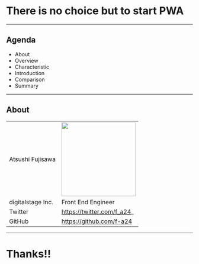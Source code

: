
# There is no choice but to start PWA
---
## Agenda

* About
* Overview
* Characteristic
* Introduction
* Comparison
* Summary

---
## About
|||
|:--|:--|
|Atsushi Fujisawa|<img src="img/icon.jpg" width="200" />|
|digitalstage Inc.|Front End Engineer|  
|Twitter|https://twitter.com/f_a24_|
|GitHub|https://github.com/f-a24|
---
# Thanks!!